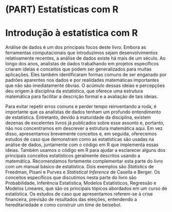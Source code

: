# (PART) Estatísticas com R {-}

# Introdução à estatística com R

Análise de dados é um dos principais focos deste livro. Embora as ferramentas computacionais que introduzimos sejam desenvolvimentos relativamente recentes, a análise de dados existe há mais de um século. Ao longo dos anos, analistas de dados trabalhando em projetos específicos criaram ideias e conceitos que podem ser generalizados para muitas aplicações. Eles também identificaram formas comuns de ser enganado por padrões aparentes nos dados e por realidades matemáticas importantes que não são imediatamente óbvias. O acúmulo dessas ideias e percepções deu origem à disciplina da estatística, que oferece uma estrutura matemática para facilitar a descrição formal e a avaliação de tais ideias.

Para evitar repetir erros comuns e perder tempo reinventando a roda, é importante que os analistas de dados tenham um profundo entendimento de estatística. Entretanto, devido à maturidade da disciplina, existem dezenas de excelentes livros já publicados sobre esse assunto e, portanto, não nos concentramos em descrever a estrutura matemática aqui. Em vez disso, apresentamos brevemente conceitos e, em seguida, oferecemos estudos de caso que demonstram como as estatísticas são usadas na análise de dados, juntamente com o código em R que implementa essas ideias. Também usamos o código em R para ajudar a esclarecer alguns dos principais conceitos estatísticos geralmente descritos usando a matemática. Recomendamos fortemente complementar esta parte do livro com um manual básico de estatística. Dois exemplos são _Statistics_ de Freedman, Pisani e Purves e _Statistical Inference_ de Casella e Berger. Os conceitos específicos que discutimos nesta parte do livro são Probabilidade, Inferência Estatística, Modelos Estatísticos, Regressão e Modelos Lineares, que são os principais tópicos abordados em um curso de estatística. Os estudos de caso que apresentamos referem-se à crise financeira, previsão de resultados das eleições, entendendo a hereditariedade e como construir um time de beisebol.

